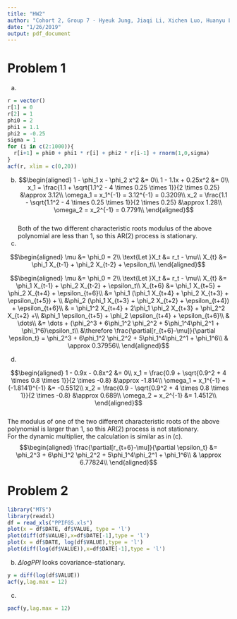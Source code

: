 ```yaml
---
title: "HW2"
author: "Cohort 2, Group 7 - Hyeuk Jung, Jiaqi Li, Xichen Luo, Huanyu Liu"
date: "1/26/2019"
output: pdf_document
---
```


# Problem 1

(a)
```r
r = vector()
r[1] = 0
r[2] = 1
phi0 = 2
phi1 = 1.1
phi2 = -0.25
sigma = 1
for (i in c(2:1000)){
  r[i+1] = phi0 + phi1 * r[i] + phi2 * r[i-1] + rnorm(1,0,sigma)
}
acf(r, xlim = c(0,20)) 
```
  

(b)
$$\begin{aligned}
1 - \phi_1 x - \phi_2 x^2 &= 0\\
1 - 1.1x + 0.25x^2 &= 0\\
x_1 = \frac{1.1 + \sqrt{1.1^2 - 4 \times 0.25 \times 1}}{2 \times 0.25} &\approx 3.12\\
\omega_1 = x_1^{-1} = 3.12^{-1} = 0.3209\\
x_2 = \frac{1.1 - \sqrt{1.1^2 - 4 \times 0.25 \times 1}}{2 \times 0.25} &\approx 1.28\\
\omega_2 = x_2^{-1} = 0.7791\\
\end{aligned}$$  
Both of the two different characteristic roots modulus of the above polynomial are less than 1, so this AR(2) process is stationary.    
(c)

$$\begin{aligned}
\mu &= \phi_0 = 2\\
\text{Let }X_t &= r_t - \mu\\
X_{t} &= \phi_1 X_{t-1} + \phi_2 X_{t-2} + \epsilon_t\\
\end{aligned}$$


$$\begin{aligned}
\mu &= \phi_0 = 2\\
\text{Let }X_t &= r_t - \mu\\
X_{t} &= \phi_1 X_{t-1} + \phi_2 X_{t-2} + \epsilon_t\\
X_{t+6} &= \phi_1 X_{t+5} + \phi_2 X_{t+4} + \epsilon_{t+6}\\
&= \phi_1 (\phi_1 X_{t+4} + \phi_2 X_{t+3} + \epsilon_{t+5}) + \\ 
   &\phi_2 (\phi_1 X_{t+3} + \phi_2 X_{t+2} + \epsilon_{t+4}) + \epsilon_{t+6}\\
& = \phi_1^2 X_{t+4} + 2\phi_1 \phi_2 X_{t+3} + \phi_2^2 X_{t+2} +\\
&\phi_1 \epsilon_{t+5} + \phi_2 \epsilon_{t+4} + \epsilon_{t+6}\\
& \dots\\
&= \dots + (\phi_2^3 + 6\phi_1^2 \phi_2^2 + 5\phi_1^4\phi_2^1 + \phi_1^6)\epsilon_t\\
&\therefore \frac{\partial[r_{t+6}-\mu]}{\partial \epsilon_t} = \phi_2^3 + 6\phi_1^2 \phi_2^2 + 5\phi_1^4\phi_2^1 + \phi_1^6\\
& \approx 0.37956\\
\end{aligned}$$  

(d)

$$\begin{aligned}
1 - 0.9x - 0.8x^2 &= 0\\
x_1 = \frac{0.9 + \sqrt{0.9^2 + 4 \times 0.8 \times 1}}{2 \times -0.8} &\approx -1.814\\
\omega_1 = x_1^{-1} = (-1.8141)^{-1} &= -0.5512\\
x_2 = \frac{0.9 - \sqrt{0.9^2 + 4 \times 0.8 \times 1}}{2 \times -0.8} &\approx 0.689\\
\omega_2 = x_2^{-1} &= 1.4512\\
\end{aligned}$$  
The modulus of one of the two different characteristic roots of the above polynomial is larger than 1, so this AR(2) process is not stationary.  
For the dynamic multiplier, the calculation is similar as in (c).  
$$\begin{aligned}
\frac{\partial[r_{t+6}-\mu]}{\partial \epsilon_t} &= \phi_2^3 + 6\phi_1^2 \phi_2^2 + 5\phi_1^4\phi_2^1 + \phi_1^6\\
& \approx 6.77824\\
\end{aligned}$$



# Problem 2

```r
library("MTS")
library(readxl)
df = read_xls("PPIFGS.xls")
plot(x = df$DATE, df$VALUE, type = 'l')
plot(diff(df$VALUE),x=df$DATE[-1],type = 'l')
plot(x = df$DATE, log(df$VALUE),type = 'l')
plot(diff(log(df$VALUE)),x=df$DATE[-1],type = 'l')
```

(b) $\Delta logPPI$ looks covariance-stationary. 

```r
y = diff(log(df$VALUE))
acf(y,lag.max = 12)
```

(c)
```r
pacf(y,lag.max = 12)
```

